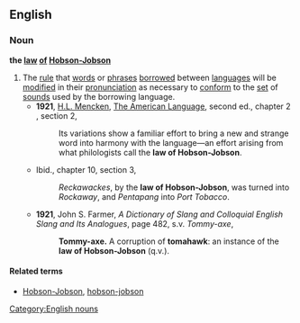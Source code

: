 ==English==
{{wikipedia|Hobson-Jobson}}

===Noun===
'''the [[law]] [[of]] [[Hobson-Jobson]]''' {{context|singulare tantum}}

# The [[rule]] that [[word]]s or [[phrase]]s [[borrow]]ed between [[language]]s will be [[modify|modified]] in their [[pronunciation]] as necessary to [[conform]] to the [[set]] of [[sound]]s used by the borrowing language.
#* '''1921''', [[w:H.L. Mencken|H.L. Mencken]], [[w:The American Language|The American Language]], second ed., chapter 2 , section 2,
#*: Its variations show a familiar effort to bring a new and strange word into harmony with the language—an effort arising from what philologists call the '''law of Hobson-Jobson'''.
#* Ibid., chapter 10, section 3,
#*: ''Reckawackes'', by the '''law of Hobson-Jobson''', was turned into ''Rockaway'', and ''Pentapang'' into ''Port Tobacco''.
#* '''1921''', John S. Farmer, ''A Dictionary of Slang and Colloquial English Slang and Its Analogues'', page 482, s.v. ''Tommy-axe'',
#*: '''Tommy-axe.''' A corruption of '''tomahawk''': an instance of the '''law of Hobson-Jobson''' (q.v.).

====Related terms====
* [[Hobson-Jobson]], [[hobson-jobson]]

[[Category:English nouns]]